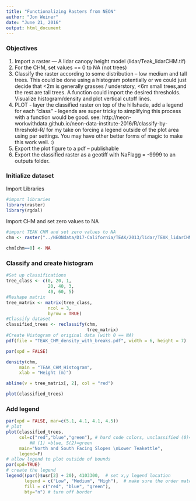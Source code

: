 ```yaml
---
title: "Functionalizing Rasters from NEON"
author: "Jon Weiner"
date: "June 21, 2016"
output: html_document
---
```


### Objectives

1. Import a raster — A lidar canopy height model (lidar/Teak_lidarCHM.tif)
1. For the CHM, set values == 0 to NA (not trees)
1. Classify the raster according to some distribution – low medium and tall trees. This could be done using a histogram potentially or we could just decide that <2m is generally grasses / understory, <6m small trees,and the rest are tall trees. A function could import the desired thresholds. Visualize histogram/density and plot vertical cutoff lines.
1. PLOT - layer the classified raster on top of the hillshade, add a legend for each “class” - legends are super tricky to simplifying this process with a function would be good.  see: http://neon-workwithdata.github.io/neon-data-institute-2016/R/classify-by-threshold-R/  for my take on forcing a legend outside of the plot area using par settings. You may have other better forms of magic to make this work well. :)
1. Export the plot figure to a pdf – publishable
1. Export the classified raster as a geotiff with NaFlagg = -9999 to an outputs folder.

### Initialize dataset

Import Libraries

```r
#import libraries
library(raster)
library(rgdal)
```

Import CHM and set zero values to NA

```r
#import TEAK CHM and set zero values to NA
chm <- raster("../NEONdata/D17-California/TEAK/2013/lidar/TEAK_lidarCHM.tif")

chm[chm==0] <- NA
```

### Classify and create histogram

```r
#Set up classifications
tree_class <- c(0, 20, 1, 
                20, 40, 3, 
                40, 60, 5)
#Reshape matrix
tree_matrix <- matrix(tree_class,
                ncol = 3,
                byrow = TRUE)
#Classify dataset
classified_trees <- reclassify(chm,
                               tree_matrix)
#Create Histogram of original data (with 0 == NA)
pdf(file = "TEAK_CHM_density_with_breaks.pdf", width = 6, height = 7)

par(xpd = FALSE)

density(chm,
     main = "TEAK_CHM_Histogram",
     xlab = "Height (m)")

abline(v = tree_matrix[, 2], col = "red")

plot(classified_trees)
```

### Add legend 

```r

par(xpd = FALSE, mar=c(5.1, 4.1, 4.1, 4.5))
# plot
plot(classified_trees,
     col=c("red","blue","green"), # hard code colors, unclassified (0)=white,
		 #N (1) =blue, S(2)=green
     main="North and South Facing Slopes \nLower Teakettle",
     legend=F)
# allow legend to plot outside of bounds
par(xpd=TRUE)
# create the legend
legend((par()$usr[2] + 20), 4103300,  # set x,y legend location
       legend = c("Low", "Medium", "High"),  # make sure the order matches the colors, next
       fill = c("red", "blue", "green"),
       bty="n") # turn off border

```



